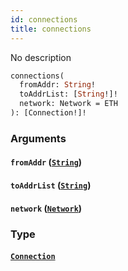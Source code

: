 ```yaml
---
id: connections
title: connections
---
```


No description

```graphql
connections(
  fromAddr: String!
  toAddrList: [String!]!
  network: Network = ETH
): [Connection!]!
```

### Arguments

#### `fromAddr` ([`String`](/V1/cyberconnect-api/reference/scalars/string))

#### `toAddrList` ([`String`](/V1/cyberconnect-api/reference/scalars/string))

#### `network` ([`Network`](/cyberconnect-api/reference/enums/network))

### Type

#### [`Connection`](/cyberconnect-api/reference/objects/connection)
